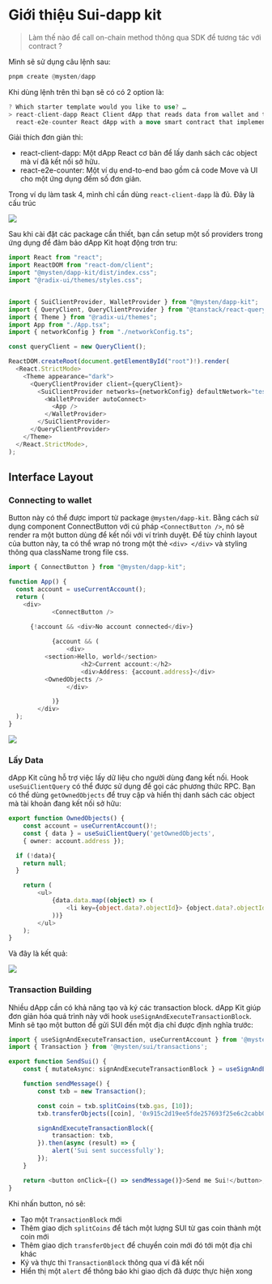 
# Giới thiệu Sui-dapp kit 

> Làm thế nào để call on-chain method thông qua SDK để tương tác với contract ?

Mình sẽ sử dụng câu lệnh sau: 
```rust 
pnpm create @mysten/dapp 
```

Khi dùng lệnh trên thì bạn sẽ có có 2 option là:

```rust
? Which starter template would you like to use? …
> react-client-dapp React Client dApp that reads data from wallet and the blockchain
  react-e2e-counter React dApp with a move smart contract that implements a distributed counter
```

Giải thích đơn giản thì: 

- react-client-dapp: Một dApp React cơ bản để lấy danh sách các object mà ví đã kết nối sở hữu.
- react-e2e-counter: Một ví dụ end-to-end bao gồm cả code Move và UI cho một ứng dụng đếm số đơn giản.

Trong ví dụ làm task 4, mình chỉ cần dùng `react-client-dapp` là đủ. Đây là cấu trúc



![](../assets/image_sdk/architecture_sdk.png)


Sau khi cài đặt các package cần thiết, bạn cần setup một số providers trong ứng dụng để đảm bảo dApp Kit hoạt động trơn tru:

```typescript 
import React from "react";
import ReactDOM from "react-dom/client";
import "@mysten/dapp-kit/dist/index.css";
import "@radix-ui/themes/styles.css";


import { SuiClientProvider, WalletProvider } from "@mysten/dapp-kit";
import { QueryClient, QueryClientProvider } from "@tanstack/react-query";
import { Theme } from "@radix-ui/themes";
import App from "./App.tsx";
import { networkConfig } from "./networkConfig.ts";

const queryClient = new QueryClient();

ReactDOM.createRoot(document.getElementById("root")!).render(
  <React.StrictMode>
    <Theme appearance="dark">
      <QueryClientProvider client={queryClient}>
        <SuiClientProvider networks={networkConfig} defaultNetwork="testnet">
          <WalletProvider autoConnect>
            <App />
          </WalletProvider>
        </SuiClientProvider>
      </QueryClientProvider>
    </Theme>
  </React.StrictMode>,
);


```

## Interface Layout

### Connecting to wallet 

Button này có thể được import từ package `@mysten/dapp-kit`. Bằng cách sử dụng component ConnectButton với cú pháp `<ConnectButton />`, nó sẽ render ra một button dùng để kết nối với ví trình duyệt. Để tùy chỉnh layout của button này, ta có thể wrap nó trong một thẻ `<div> </div>` và styling thông qua className trong file css.

```typescript
import { ConnectButton } from "@mysten/dapp-kit";

function App() {
  const account = useCurrentAccount();
  return (
    <div>
			<ConnectButton />
		
      {!account && <div>No account connected</div>}

			{account && (
				<div>
          <section>Hello, world</section>
					<h2>Current account:</h2>
					<div>Address: {account.address}</div>
          <OwnedObjects /> 
				</div>

			)}
		</div>
  );
}

```


![](../assets/image_sdk/connect_wallet.png)


###  Lấy Data

dApp Kit cũng hỗ trợ việc lấy dữ liệu  cho người dùng đang kết nối. Hook `useSuiClientQuery` có thể được sử dụng để gọi các phương thức RPC. Bạn có thể dùng `getOwnedObjects` để truy cập và hiển thị danh sách các object mà tài khoản đang kết nối sở hữu: 

```typescript
export function OwnedObjects() {
	const account = useCurrentAccount()!;
	const { data } = useSuiClientQuery('getOwnedObjects', 
    { owner: account.address });

  if (!data){
    return null;
  }

	return (
		<ul>
			{data.data.map((object) => (
				<li key={object.data?.objectId}> {object.data?.objectId}</li>
			))}
		</ul>
	);
}
```

Và đây là kết quả: 

![](../assets/image_sdk/list_account.png)


### Transaction Building

Nhiều dApp cần có khả năng tạo và ký các transaction block. dApp Kit giúp đơn giản hóa quá trình này với hook `useSignAndExecuteTransactionBlock`. Mình sẽ tạo một button để gửi SUI đến một địa chỉ được định nghĩa trước:

```typescript
import { useSignAndExecuteTransaction, useCurrentAccount } from '@mysten/dapp-kit';
import { Transaction } from '@mysten/sui/transactions';

export function SendSui() {
	const { mutateAsync: signAndExecuteTransactionBlock } = useSignAndExecuteTransaction();

	function sendMessage() {
		const txb = new Transaction();

		const coin = txb.splitCoins(txb.gas, [10]);
		txb.transferObjects([coin], '0x915c2d19ee5fde257693f25e6c2cabb04c25e7ae03932817d52e122258c88ddb');

		signAndExecuteTransactionBlock({
			transaction: txb,   
		}).then(async (result) => {
			alert('Sui sent successfully');
		});
	}

	return <button onClick={() => sendMessage()}>Send me Sui!</button>;
}
```

Khi nhấn button, nó sẽ:

- Tạo một `TransactionBlock` mới
- Thêm giao dịch `splitCoins` để tách một lượng SUI từ gas coin thành một coin mới
- Thêm giao dịch `transferObject` để chuyển coin mới đó tới một địa chỉ khác
- Ký và thực thi `TransactionBlock` thông qua ví đã kết nối
- Hiển thị một `alert` để thông báo khi giao dịch đã được thực hiện xong
